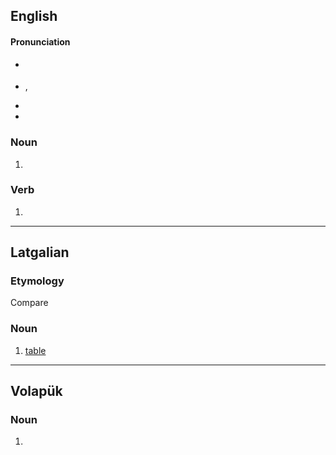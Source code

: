 {{also|Golds}}
==English==

====Pronunciation====
* {{a|RP}} {{IPA|en|/ɡəʊldz/|/ɡɔʊldz/}}
* {{a|US}} {{enPR|gōldz}}, {{IPA|en|/ɡoʊldz/}}
* {{rhymes|en|əʊldz}}
* {{audio|en|LL-Q1860 (eng)-I learned some phrases-golds.wav|Audio (UK)}}

===Noun===
{{head|en|noun form}}

# {{plural of|en|gold}}

===Verb===
{{head|en|verb form}}

# {{en-third-person singular of|gold}}

----

==Latgalian==

===Etymology===
Compare {{cog|lv|galds}}

===Noun===
{{head|ltg|noun|g=m}}

# [[table]]

----

==Volapük==

===Noun===
{{head|vo|noun form}}

# {{inflection of|vo|gold||nom|p}}